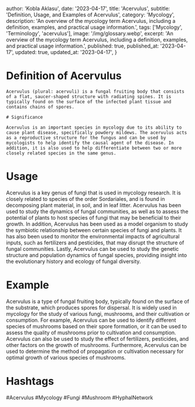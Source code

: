 
  author: 'Kobla Aklasu',
  date: '2023-04-17',
  title: 'Acervulus',
  subtitle: 'Definition, Usage, and Examples of Acervulus',
  category: 'Mycology',
  description:
    'An overview of the mycology term Acervulus, including a definition, examples, and practical usage information.',
  tags: ['Mycology', 'Terminology', 'acervulus'],
  image: '/img/glossary.webp',
  excerpt:
    'An overview of the mycology term Acervulus, including a definition, examples, and practical usage information.',
  published: true,
  published_at: '2023-04-17',
  updated: true,
  updated_at: '2023-04-17',
}



# Definition of Acervulus

    Acervulus (plural: acervuli) is a fungal fruiting body that consists of a flat, saucer-shaped structure with radiating spines. It is typically found on the surface of the infected plant tissue and contains chains of spores.

    # Significance

    Acervulus is an important species in mycology due to its ability to cause plant disease, specifically powdery mildews. The acervulus acts as a reproductive structure for the fungus and can be used by mycologists to help identify the causal agent of the disease. In addition, it is also used to help differentiate between two or more closely related species in the same genus.

# Usage

Acervulus is a key genus of fungi that is used in mycology research. It is closely related to species of the order Sordariales, and is found in decomposing plant material, in soil, and in leaf litter. Acervulus has been used to study the dynamics of fungal communities, as well as to assess the potential of plants to host species of fungi that may be beneficial to their growth. In addition, Acervulus has been used as a model organism to study the symbiotic relationship between certain species of fungi and plants. It has also been used to monitor the environmental impacts of agricultural inputs, such as fertilizers and pesticides, that may disrupt the structure of fungal communities. Lastly, Acervulus can be used to study the genetic structure and population dynamics of fungal species, providing insight into the evolutionary history and ecology of fungal diversity.

# Example

Acervulus is a type of fungal fruiting body, typically found on the surface of the substrate, which produces spores for dispersal. It is widely used in mycology for the study of various fungi, mushrooms, and their cultivation or consumption. For example, Acervulus can be used to identify different species of mushrooms based on their spore formation, or it can be used to assess the quality of mushrooms prior to cultivation and consumption. Acervulus can also be used to study the effect of fertilizers, pesticides, and other factors on the growth of mushrooms. Furthermore, Acervulus can be used to determine the method of propagation or cultivation necessary for optimal growth of various species of mushrooms.

# Hashtags

#Acervulus #Mycology #Fungi #Mushroom #HyphalNetwork
